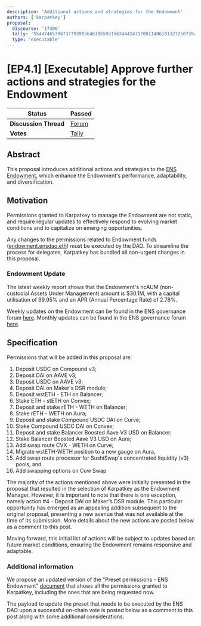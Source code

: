 ```yaml
---
description: 'Additional actions and strategies for the Endowment'
authors: ['karpatkey']
proposal:
  discourse: '17406'
  tally: '55447465396737793905646186593156244424717001140618132725073945884287085787959'
  type: 'executable'
---
```


# [EP4.1] [Executable] Approve further actions and strategies for the Endowment

| **Status**            | Passed                                                                                                                        |
| --------------------- | ----------------------------------------------------------------------------------------------------------------------------- |
| **Discussion Thread** | [Forum](https://discuss.ens.domains/t/17406)                                                                                  |
| **Votes**             | [Tally](https://www.tally.xyz/gov/ens/proposal/55447465396737793905646186593156244424717001140618132725073945884287085787959) |

## Abstract

This proposal introduces additional actions and strategies to the [ENS Endowment](https://discuss.ens.domains/t/ep3-4-executable-fund-the-endowment-first-tranche/16277?u=alisha.eth), which enhance the Endowment's performance, adaptability, and diversification.

## Motivation

Permissions granted to Karpatkey to manage the Endowment are not static, and require regular updates to effectively respond to evolving market conditions and to capitalize on emerging opportunities.

Any changes to the permissions related to Endowment funds ([endowment.ensdao.eth](https://etherscan.io/address/0x4F2083f5fBede34C2714aFfb3105539775f7FE64)) must be executed by the DAO. To streamline the process for delegates, Karpatkey has bundled all non-urgent changes in this proposal.

### Endowment Update

The latest weekly report shows that the Endowment's ncAUM (non-custodial Assets Under Management) amount is $30.1M, with a capital utilisation of 99.95% and an APR (Annual Percentage Rate) of 2.78%.

Weekly updates on the Endowment can be found in the ENS governance forum [here](https://discuss.ens.domains/t/endowment-weekly-reports/16665?u=alisha.eth). Monthly updates can be found in the ENS governance forum [here](https://discuss.ens.domains/t/ens-financial-reporting-by-steakhouse/16601?u=alisha.eth).

## Specification

Permissions that will be added in this proposal are:

1. Deposit USDC on Compound v3;
2. Deposit DAI on AAVE v3;
3. Deposit USDC on AAVE v3;
4. Deposit DAI on Maker's DSR module;
5. Deposit wstETH - ETH on Balancer;
6. Stake ETH - stETH on Convex;
7. Deposit and stake rETH - WETH on Balancer;
8. Stake rETH - WETH on Aura;
9. Deposit and stake Compound USDC DAI on Curve;
10. Stake Compound USDC DAI on Convex;
11. Deposit and stake Balancer Boosted Aave V3 USD on Balancer;
12. Stake Balancer Boosted Aave V3 USD on Aura;
13. Add swap route CVX - WETH on Curve;
14. Migrate wstETH-WETH position to a new gauge on Aura,
15. Add swap route processor for SushiSwap's concentrated liquidity (v3) pools, and
16. Add swapping options on Cow Swap

The majority of the actions mentioned above were initially presented in the proposal that resulted in the selection of Karpatkey as the Endowment Manager. However, it is important to note that there is one exception, namely action #4 - Deposit DAI on Maker's DSR module. This particular opportunity has emerged as an appealing addition subsequent to the original proposal, presenting a new avenue that was not available at the time of its submission. More details about the new actions are posted below as a comment to this post.

Moving forward, this initial list of actions will be subject to updates based on future market conditions, ensuring the Endowment remains responsive and adaptable.

### Additional information

We propose an updated version of the "Preset permissions - ENS Endowment" [document](https://docs.google.com/document/d/1ccSDe25I9ojvlbPGT5acqD71LOY9U8xkjBYWJgjJtgI/edit?usp=sharing) that shows all the permissions granted to Karpatkey, including the ones that are being requested now.

The payload to update the preset that needs to be executed by the ENS DAO upon a successful on-chain vote is posted below as a comment to this post along with some additional considerations.
